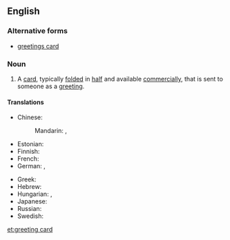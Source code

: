 ==English==

===Alternative forms===
* [[greetings card]]

===Noun===
{{en-noun}}

# A [[card]], typically [[fold]]ed in [[half]] and available [[commercially]], that is sent to someone as a [[greeting]]. {{translation only}}

====Translations====
{{trans-top|card sent as a greeting}}
* Chinese:
*: Mandarin: {{t|zh|賀卡|sc=Hani}}, {{t|zh|贺卡|tr=hèkǎ|sc=Hani}}
* Estonian: {{t|et|õnnitluskaart}}
* Finnish: {{t|fi|onnittelukortti}}
* French: {{t|fr|carte de vœux|f}}
* German: {{t|de|Glückwunschkarte|f}}, {{t|de|Grußkarte|f}}
{{trans-mid}}
* Greek: {{t|el|ευχετήρια κάρτα|f|tr=efchetíria kárta}}
* Hebrew: {{t|he|כרטיס ברכה|sc=Hebr|tr=kartis bracha}}
* Hungarian: {{t-|hu|üdvözlőlap}}, {{t-|hu|üdvözlőkártya}}
* Japanese: {{t|ja|グリーティングカード|tr=gurītingukādo|sc=Jpan}}
* Russian: {{t|ru|поздравительная открытка|f|alt=поздрави́тельная откры́тка|sc=Cyrl|tr=pozdravítelʹnaja otkrýtka}}
* Swedish: {{t|sv|gratulationskort|n}}
{{trans-bottom}}

[[et:greeting card]]